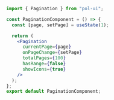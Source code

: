```jsx
import { Pagination } from "pol-ui";

const PaginationComponent = () => {
  const [page, setPage] = useState(1);

  return (
    <Pagination
      currentPage={page}
      onPageChange={setPage}
      totalPages={100}
      hasRange={false}
      showIcons={true}
    />
  );
};
export default PaginationComponent;
```
